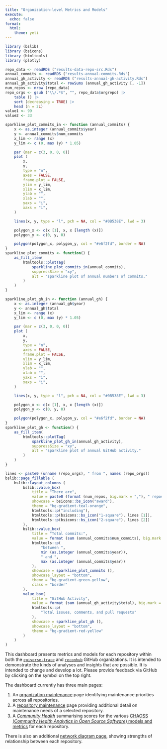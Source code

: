 ```yaml
---
title: "Organization-level Metrics and Models"
execute:
  echo: false
format:
  html:
    theme: yeti
---
```


```r
library (bslib)
library (bsicons)
library (htmltools)
library (plotly)
```

```r
repo_data <- readRDS ("results-data-repo-src.Rds")
annual_commits <- readRDS ("results-annual-commits.Rds")
annual_gh_activity <- readRDS ("results-annual-gh-activity.Rds")
annual_gh_activity$total <- rowSums (annual_gh_activity [, -1])
num_repos <- nrow (repo_data)
repo_orgs <- gsub ("\\/.*$", "", repo_data$orgrepo) |>
    table () |>
    sort (decreasing = TRUE) |>
    head (n = 2L)
value1 <- 99
value2 <- 33
```

```r
sparkline_plot_commits_in <- function (annual_commits) {
    x <- as.integer (annual_commits$year)
    y <- annual_commits$num_commits
    x_lim <- range (x)
    y_lim <- c (0, max (y) * 1.05)

    par (mar = c(3, 0, 0, 0))
    plot (
        x,
        y,
        type = "n",
        axes = FALSE,
        frame.plot = FALSE,
        ylim = y_lim,
        xlim = x_lim,
        ylab = "",
        xlab = "",
        yaxs = "i",
        xaxs = "i",
    )

    lines(x, y, type = "l", pch = NA, col = "#0B538E", lwd = 3)

    polygon_x <- c(x [1], x, x [length (x)])
    polygon_y <- c(0, y, 0)

    polygon(polygon_x, polygon_y, col = "#e6f2fd", border = NA)
}
sparkline_plot_commits <- function() {
    as_fill_item(
        htmltools::plotTag(
            sparkline_plot_commits_in(annual_commits),
            suppressSize = "xy",
            alt = "sparkline plot of annual numbers of commits."
        )
    )
}
```

```r
sparkline_plot_gh_in <- function (annual_gh) {
    x <- as.integer (annual_gh$year)
    y <- annual_gh$total
    x_lim <- range (x)
    y_lim <- c (0, max (y) * 1.05)

    par (mar = c(3, 0, 0, 0))
    plot (
        x,
        y,
        type = "n",
        axes = FALSE,
        frame.plot = FALSE,
        ylim = y_lim,
        xlim = x_lim,
        ylab = "",
        xlab = "",
        yaxs = "i",
        xaxs = "i",
    )

    lines(x, y, type = "l", pch = NA, col = "#0B538E", lwd = 3)

    polygon_x <- c(x [1], x, x [length (x)])
    polygon_y <- c(0, y, 0)

    polygon(polygon_x, polygon_y, col = "#e6f2fd", border = NA)
}
sparkline_plot_gh <- function() {
    as_fill_item(
        htmltools::plotTag(
            sparkline_plot_gh_in(annual_gh_activity),
            suppressSize = "xy",
            alt = "sparkline plot of annual GitHub activity."
        )
    )
}
```

```r
lines <- paste0 (unname (repo_orgs), " from ", names (repo_orgs))
bslib::page_fillable (
    bslib::layout_columns (
        bslib::value_box(
            title = "There are",
            value = paste0 (format (num_repos, big.mark = ","), " repositories"),
            showcase = bsicons::bs_icon("award"),
            theme = "bg-gradient-teal-orange",
            htmltools::p("including"),
            htmltools::p(bsicons::bs_icon("1-square"), lines [1]),
            htmltools::p(bsicons::bs_icon("2-square"), lines [2])
        ),
        bslib::value_box(
            title = "Total commits:",
            value = format (sum (annual_commits$num_commits), big.mark = ","),
            htmltools::p(
                "between ",
                min (as.integer (annual_commits$year)),
                " and ",
                max (as.integer (annual_commits$year))
            ),
            showcase = sparkline_plot_commits (),
            showcase_layout = "bottom",
            theme = "bg-gradient-green-yellow",
            class = "border"
        ),
        value_box(
            title = "GitHub Activity",
            value = format (sum (annual_gh_activity$total), big.mark = ","),
            htmltools::p(
                "Total issues, comments, and pull requests"
            ),
            showcase = sparkline_plot_gh (),
            showcase_layout = "bottom",
            theme = "bg-gradient-red-yellow"
        )
    )
)
```


This dashboard presents metrics and models for each repository within both the
[`epiverse-trace`](https://github.com/epiverse-trace) and
[`reconhub`](https://github.com/reconhub) GitHub organizations. It is intended
to demonstrate the kinds of analyses and insights that are possible. It is
intended to change and develop a lot. Please provide feedback via GitHub by
clicking on the symbol on the top right.

The dashboard currently has three main pages:

1. An [organization maintenance](./chaoss-org.html) page identifying
   maintenance priorities across all repositories.
2. A [repository maintenance](./chaoss-repo.html) page providing additional
   detail on maintenance needs of a selected repository.
3. A [*Community Health*](./models.html) summarising scores for the various
   [CHAOSS (*Community Health Analytics in Open Source Software*)
    models and
    metrics](https://chaoss.community/kb-metrics-and-metrics-models/) for each
    repository.

There is also an additional [network diagram page](./network.html), showing
strengths of relationship between each repository.

